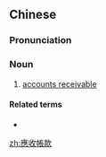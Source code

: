 {{also|应收帐款}}
==Chinese==
{{zh-forms|s=应收帐款|type=112}}

===Pronunciation===
{{zh-pron
|m=yīngshōu zhàngkuǎn
|c=jing1 sau1 zoeng3 fun2
|cat=n
}}

===Noun===
{{zh-noun}}
# [[accounts receivable]]

====Related terms====
* {{zh-l|應付帳款|[[accounts payable]]}}

{{zh-cat|Business|Law}}

[[zh:應收帳款]]